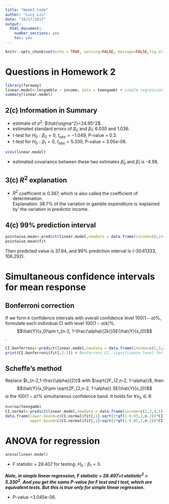 ```yaml
---
title: "Week3 Code"
author: "Lucy Liu"
date: "10/17/2017"
output: 
  html_document:
    number_sections: yes
    toc: yes
---
```


```r
knitr::opts_chunk$set(echo = TRUE, warning=FALSE, message=FALSE,fig.align = "center")
```

# Questions in Homework 2 
```r
library(faraway)
linear.model<-lm(gamble ~ income, data = teengamb) # simple regression case
summary(linear.model)
```
## 2(c) Information in Summary 

* estimate of $\sigma^2$: $\hat{\sigma^2}=24.95^2$.
* estimated standard errors of $\beta_0$ and $\beta_1$: 6.030 and 1.036.
* t-test for $H_0: \beta_0=0$, $t_{obs}=-1.049$, P-value = 0.3.
* t-test for $H_0: \beta_1=0$, $t_{obs}= 5.330$, P-value = 3.05e-06.
```r
vcov(linear.model)
```

* estimated covariance between these two estimates $\hat{\beta}_0$ and $\hat{\beta}_1$ is -4.98.

## 3(c) $R^2$ explanation

* $R^2$ coefficient is 0.387, which is also called the coefficient of determination.  
Explanation: 38.7\% of the variation in gamble expenditure is 'explained by' the variation in predictor income.

## 4(c) 99% prediction interval
```r
pointwise.mean<-predict(linear.model,newdata = data.frame(income=8),interval = "prediction",level = 0.99,se=T)
pointwise.mean$fit
```

Then predicted value is 37.84, and 99% prediction interval is  (-30.61333, 106.292).

# Simultaneous confidence intervals for mean response 

## Bonferroni correction
If we form $k$ confidence intervals with overall confidence level $100(1-\alpha)\%$, formulate each individual CI with level $100(1-\alpha/k)\%$.
$$\hat{Y}(x_0)\pm t_{n-2, 1-\frac{\alpha}{2k}}SE(\hat{Y}(x_0))$$.
```r
CI.bonferroni<-predict(linear.model,newdata = data.frame(income=c(2,3,4,5)),level = 1-0.05/4,interval = "confidence",se=T)
print(CI.bonferroni$fit[,2:3]) # Bonferroni CI, significence level for each CI is 0.05/4
```


## Scheffe's method

Replace $t_{n-2,1-\frac{\alpha}{2}}$ with $\sqrt{2F_{2,n-2, 1-\alpha}}$, then
$$\hat{Y}(x_0)\pm \sqrt{2F_{2,n-2, 1-\alpha}} SE(\hat{Y}(x_0))$$ is the $100(1-\alpha)\%$ simultaneous confidence band. It holds for $\forall x_0\in R$.
```r
n=nrow(teengamb)
CI.normal<-predict(linear.model,newdata = data.frame(income=c(2,3,4,5)),level = 1-0.05,interval = "confidence",se=T)
data.frame(lower.bound=c(CI.normal$fit[,1]-sqrt(2*qf(1-0.05,2,n-2))*CI.normal$se.fit),
           upper.bound=c(CI.normal$fit[,1]+sqrt(2*qf(1-0.05,2,n-2))*CI.normal$se.fit))
```


# ANOVA for regression
```r
anova(linear.model)
```
* F statistic =  28.407 for testing: $H_0:\beta_1=0$.  

***Note, in simple linear regression, F statistic =  28.407=t $\text{statistic}^2$ = $5.330^2$. And you get the same P-value for F test and t test, which are equivalent tests. But this is true only for simple linear regression.***

* P-value =3.045e-06.
